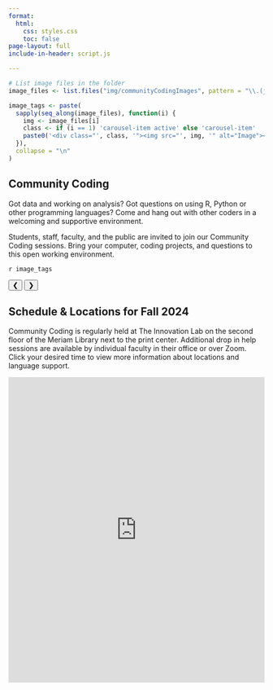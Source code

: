 ```yaml
---
format: 
  html:
    css: styles.css
    toc: false
page-layout: full
include-in-header: script.js

---
```

``` r
# List image files in the folder
image_files <- list.files("img/communityCodingImages", pattern = "\\.(jpg|jpeg|png|gif)$", ignore.case = TRUE, full.names = TRUE)

image_tags <- paste(
  sapply(seq_along(image_files), function(i) {
    img <- image_files[i]
    class <- if (i == 1) 'carousel-item active' else 'carousel-item'
    paste0('<div class="', class, '"><img src="', img, '" alt="Image"></div>')
  }),
  collapse = "\n"
)
```

:::: {.layout-container}

::: {.welcome-section}

# Community Coding

Got data and working on analysis? Got questions on using R, Python or other programming languages? Come and hang out with other coders in a welcoming and supportive environment.

Students, staff, faculty, and the public are invited to join our Community Coding sessions. Bring your computer, coding projects, and questions to this open working environment.

:::

:::{.carousel}
::: {.carousel-inner}
`r image_tags`
:::

<!-- Carousel Controls -->
<button class="carousel-control prev" onclick="prevSlide()">&#10094;</button>
<button class="carousel-control next" onclick="nextSlide()">&#10095;</button>
:::

::::

:::{.text-section}
## Schedule & Locations for Fall 2024

Community Coding is regularly held at The Innovation Lab on the second floor of the Meriam Library next to the print center. Additional drop in help sessions are available by individual faculty in their office or over Zoom. Click your desired time to view more information about locations and language support.
:::

:::{.calendar}
<!-- If you ever need to change where the calendar source is, simply get the embedded link and paste it after 'src=' -->
<iframe src="https://docs.google.com/spreadsheets/d/e/2PACX-1vRFeor7G0FO4mDM3EYZkO4-_F3fov_Z6si2ZT2Wwyxf87dJY3x0YqA14eY6X6q90Vcud637PF22G2ry/pubhtml?gid=0&amp;single=true&amp;widget=true&amp;headers=false" style="border: 0" width="100%" height="600" frameborder="0" scrolling="no"></iframe>
:::



